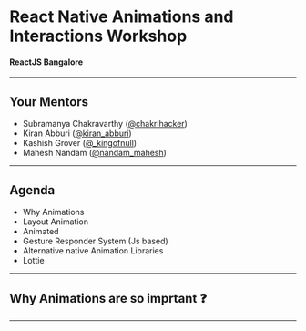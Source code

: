 
# React Native Animations and Interactions Workshop

#### ReactJS Bangalore

---

## Your Mentors

* Subramanya Chakravarthy ([@chakrihacker](https://twitter.com/chakrihacker))
* Kiran Abburi ([@kiran_abburi](https://twitter.com/kiran_abburi))
* Kashish Grover ([@_kingofnull](https://twitter.com/_kingofnull))
* Mahesh Nandam ([@nandam_mahesh](https://twitter.com/nandam_mahesh))

---
## Agenda

* Why Animations
* Layout Animation
* Animated
* Gesture Responder System (Js based)
* Alternative native Animation Libraries
* Lottie

---

## Why Animations are so imprtant ❓

<!-- Animation has a special role in interface design, as one of the most important tools of successful interaction.
* It can be said that without animation, there cannot be interaction
* Users have high expectations of the UI they use, specially nowadays where the high quality content is everywhere. --->
---
##